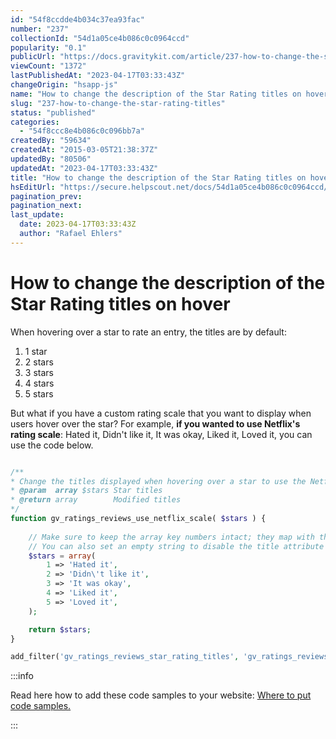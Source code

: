 ```yaml
---
id: "54f8ccdde4b034c37ea93fac"
number: "237"
collectionId: "54d1a05ce4b086c0c0964ccd"
popularity: "0.1"
publicUrl: "https://docs.gravitykit.com/article/237-how-to-change-the-star-rating-titles"
viewCount: "1372"
lastPublishedAt: "2023-04-17T03:33:43Z"
changeOrigin: "hsapp-js"
name: "How to change the description of the Star Rating titles on hover"
slug: "237-how-to-change-the-star-rating-titles"
status: "published"
categories: 
  - "54f8ccc8e4b086c0c096bb7a"
createdBy: "59634"
createdAt: "2015-03-05T21:38:37Z"
updatedBy: "80506"
updatedAt: "2023-04-17T03:33:43Z"
title: "How to change the description of the Star Rating titles on hover"
hsEditUrl: "https://secure.helpscout.net/docs/54d1a05ce4b086c0c0964ccd/article/54f8ccdde4b034c37ea93fac"
pagination_prev: 
pagination_next: 
last_update:
  date: 2023-04-17T03:33:43Z
  author: "Rafael Ehlers"
---
```


# How to change the description of the Star Rating titles on hover

When hovering over a star to rate an entry, the titles are by default:

1. 1 star
2. 2 stars
3. 3 stars
4. 4 stars
5. 5 stars

But what if you have a custom rating scale that you want to display when users hover over the star? For example, **if you wanted to use Netflix's rating scale**: Hated it, Didn't like it, It was okay, Liked it, Loved it, you can use the code below.

```php

/**
* Change the titles displayed when hovering over a star to use the Netflix scale
* @param  array $stars Star titles
* @return array        Modified titles
*/
function gv_ratings_reviews_use_netflix_scale( $stars ) {
	
	// Make sure to keep the array key numbers intact; they map with the star rating.
	// You can also set an empty string to disable the title attribute from appearing.
	$stars = array(
		1 => 'Hated it',
		2 => 'Didn\'t like it',
		3 => 'It was okay',
		4 => 'Liked it',
		5 => 'Loved it',
	);

	return $stars;
}

add_filter('gv_ratings_reviews_star_rating_titles', 'gv_ratings_reviews_use_netflix_scale');
```


:::info

Read here how to add these code samples to your website: [Where to put code samples.](https://docs.gravitykit.com/article/210-where-to-put-code-samples)

:::

 